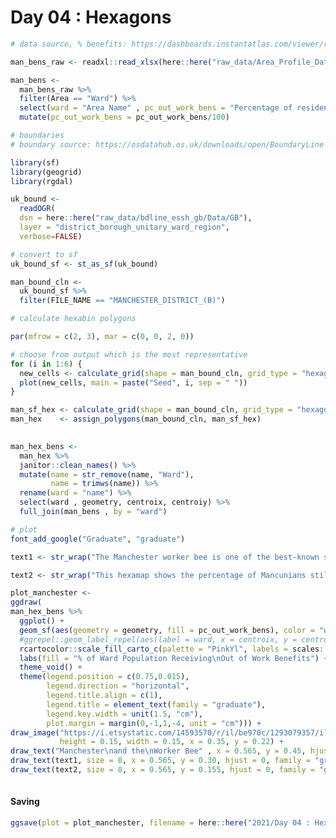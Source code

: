 # Day 04 : Hexagons

```r
# data source, % benefits: https://dashboards.instantatlas.com/viewer/report?appid=b0aa98ed7113440581b4b3513ebb6e3d

man_bens_raw <- readxl::read_xlsx(here::here("raw_data/Area_Profile_Data_-_November_2021.xlsx"), sheet = "Benefits DWP (February 2021)")

man_bens <-
  man_bens_raw %>%
  filter(Area == "Ward") %>%
  select(ward = "Area Name" , pc_out_work_bens = "Percentage of residents claiming out of work benefits") %>%
  mutate(pc_out_work_bens = pc_out_work_bens/100)

```

```r
# boundaries
# boundary source: https://osdatahub.os.uk/downloads/open/BoundaryLine

library(sf)
library(geogrid)
library(rgdal)

uk_bound <- 
  readOGR( 
  dsn = here::here("raw_data/bdline_essh_gb/Data/GB"), 
  layer = "district_borough_unitary_ward_region",
  verbose=FALSE)

# convert to sf
uk_bound_sf <- st_as_sf(uk_bound)

man_bound_cln <-
  uk_bound_sf %>%
  filter(FILE_NAME == "MANCHESTER_DISTRICT_(B)")

```

```r
# calculate hexabin polygons

par(mfrow = c(2, 3), mar = c(0, 0, 2, 0))

# choose from output which is the most representative
for (i in 1:6) {
  new_cells <- calculate_grid(shape = man_bound_cln, grid_type = "hexagonal", seed = i)
  plot(new_cells, main = paste("Seed", i, sep = " "))
}

man_sf_hex <- calculate_grid(shape = man_bound_cln, grid_type = "hexagonal", seed = 6) # seed = chosen 
man_hex    <- assign_polygons(man_bound_cln, man_sf_hex)
  
```

```r

man_hex_bens <-
  man_hex %>%
  janitor::clean_names() %>%
  mutate(name = str_remove(name, "Ward"),
         name = trimws(name)) %>%
  rename(ward = "name") %>%
  select(ward , geometry, centroix, centroiy) %>%
  full_join(man_bens , by = "ward")

```

```r
# plot
font_add_google("Graduate", "graduate")

text1 <- str_wrap("The Manchester worker bee is one of the best-known symbols of Manchester and has been an emblem for the city for over 150 years. The bee denotes Mancunians' hard work ethic and the city being a hive of activity. It has also come to represent the sense of unity", 40)

text2 <- str_wrap("This hexamap shows the percentage of Mancunians still recieving out of work benefits in 2021 according to the Department of Work and Pensions (DWP). Unemployment in the North of England has consistently being above The South and the Pandemic has only furthered these inequalities.", 40)

plot_manchester <-
ggdraw(
man_hex_bens %>%
  ggplot() +
  geom_sf(aes(geometry = geometry, fill = pc_out_work_bens), color = "white") +
  #ggrepel::geom_label_repel(aes(label = ward, x = centroix, y = centroiy), size = 3) +
  rcartocolor::scale_fill_carto_c(palette = "PinkYl", labels = scales::percent_format(accuracy = 2)) +
  labs(fill = "% of Ward Population Receiving\nOut of Work Benefits") +
  theme_void() +
  theme(legend.position = c(0.75,0.015),
        legend.direction = "horizontal",
        legend.title.align = c(1),
        legend.title = element_text(family = "graduate"),
        legend.key.width = unit(1.5, "cm"),
        plot.margin = margin(0,-1,1,-4, unit = "cm"))) +
draw_image("https://i.etsystatic.com/14593570/r/il/be970c/1293079357/il_570xN.1293079357_kvsv.jpg",
           height = 0.15, width = 0.15, x = 0.35, y = 0.22) +
draw_text("Manchester\nand the\nWorker Bee" , x = 0.565, y = 0.45, hjust = 0, family = "graduate", size = 28) +
draw_text(text1, size = 8, x = 0.565, y = 0.30, hjust = 0, family = "graduate") +
draw_text(text2, size = 8, x = 0.565, y = 0.155, hjust = 0, family = "graduate")
         
```

#### Saving
```r

ggsave(plot = plot_manchester, filename = here::here("2021/Day 04 : Hexagons/D4_Manchester_Bee.jpeg"), dpi = 360, height = 10.2, width = 7, bg = "white")

```
